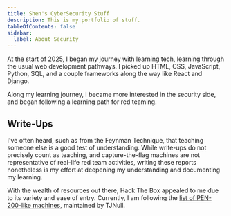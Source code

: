 ```yaml
---
title: Shen's CyberSecurity Stuff
description: This is my portfolio of stuff.
tableOfContents: false
sidebar:
  label: About Security
---
```



At the start of 2025, I began my journey with learning tech, learning through the usual web development pathways.
I picked up HTML, CSS, JavaScript, Python, SQL, and a couple frameworks along the way like React and Django. 

Along my learning journey, I became more interested in the security side, and began following a learning path for red teaming.

## Write-Ups

I've often heard, such as from the Feynman Technique, that teaching someone else is a good test of understanding. 
While write-ups do not precisely count as teaching, and capture-the-flag machines are not representative of real-life red team activities, writing these reports nonetheless is my effort at deepening my understanding and documenting my learning.

With the wealth of resources out there, Hack The Box appealed to me due to its variety and ease of entry. Currently, I am following the <a href="https://docs.google.com/spreadsheets/u/1/d/1dwSMIAPIam0PuRBkCiDI88pU3yzrqqHkDtBngUHNCw8/pubhtml#" target="_blank">list of PEN-200-like machines</a>, maintained by TJNull.

<LinkCard
        title="CTF Write-Ups"
        href="./htb/busqueda"
        description="A write-up for my most recent HtB CTF: Busqueda"
/>